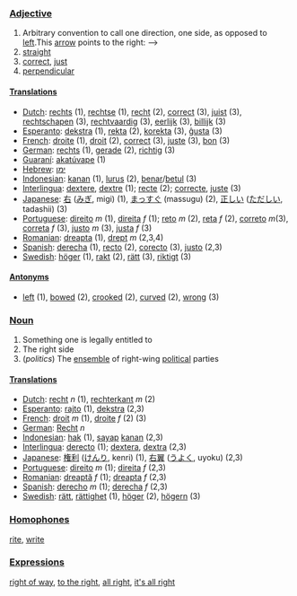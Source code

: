 ===[[Adjective]]===

# Arbitrary convention to call one direction, one side, as opposed to [[left]].This [[arrow]] points to the right: -->
# [[straight]]
# [[correct]], [[just]]
# [[perpendicular]]

====[[Translation]]s====

*[[Dutch]]: [[rechts]] (1), [[rechtse]] (1), [[recht]] (2), [[correct]] (3), [[juist]] (3), [[rechtschapen]] (3), [[rechtvaardig]] (3), [[eerlijk]] (3), [[billijk]] (3)
*[[Esperanto]]: [[dekstra]] (1), [[rekta]] (2), [[korekta]] (3), [[ĝusta]] (3)
*[[French]]: [[droite]] (1), [[droit]] (2), [[correct]] (3), [[juste]] (3), [[bon]] (3)
*[[German]]: [[rechts]] (1), [[gerade]] (2), [[richtig]] (3)
*[[Guaraní]]: [[akatúvape]] (1)
*[[Hebrew]]: [[ימן]] 
*[[Indonesian]]: [[kanan]] (1), [[lurus]] (2), [[benar]]/[[betul]] (3)
*[[Interlingua]]: [[dextere]], [[dextre]] (1); [[recte]] (2); [[correcte]], [[juste]] (3)
*[[Japanese]]: [[右]] ([[みぎ]], migi) (1), [[まっすぐ]] (massugu) (2), [[正しい]] ([[ただしい]], tadashii) (3)
*[[Portuguese]]: [[direito]] ''m'' (1), [[direita]] ''f'' (1); [[reto]] ''m'' (2), [[reta]] ''f'' (2), [[correto]] ''m''(3), [[correta]] ''f'' (3), [[justo]] ''m'' (3), [[justa]] ''f'' (3)
*[[Romanian]]: [[dreapta]] (1), [[drept]] ''m'' (2,3,4)
*[[Spanish]]: [[derecha]] (1), [[recto]] (2), [[corecto]] (3), [[justo]] (2,3)
*[[Swedish]]: [[höger]] (1), [[rakt]] (2), [[rätt]] (3), [[riktigt]] (3)

====[[Antonym]]s====

*[[left]] (1), [[bowed]] (2), [[crooked]] (2), [[curved]] (2), [[wrong]] (3)

===[[Noun]]===

# Something one is legally entitled to
# The right side
# (''politics'') The [[ensemble]] of right-wing [[political]] parties

====[[Translation]]s====

*[[Dutch]]: [[recht]] ''n'' (1), [[rechterkant]] ''m'' (2)
*[[Esperanto]]: [[rajto]] (1), [[dekstra]] (2,3)
*[[French]]: [[droit]] ''m'' (1), [[droite]] ''f'' (2) (3)
*[[German]]: [[Recht]] ''n''
*[[Indonesian]]: [[hak]] (1), [[sayap]] [[kanan]] (2,3)
*[[Interlingua]]: [[derecto]] (1); [[dextera]], [[dextra]] (2,3)
*[[Japanese]]: [[権利]] ([[けんり]], kenri) (1), [[右翼]] ([[うよく]], uyoku) (2,3)
*[[Portuguese]]: [[direito]] ''m'' (1); [[direita]] ''f'' (2,3)
*[[Romanian]]: [[dreaptă]] ''f'' (1); [[dreapta]] ''f'' (2,3)
*[[Spanish]]: [[derecho]] ''m'' (1); [[derecha]] ''f'' (2,3)
*[[Swedish]]: [[rätt]], [[rättighet]] (1), [[höger]] (2), [[högern]] (3)
===[[Homophone]]s===

[[rite]], [[write]]

===[[Expression]]s===

[[right of way]], [[to the right]], [[all right]], [[it's all right]]